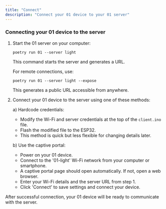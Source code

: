 ```yaml
---
title: "Connect"
description: "Connect your 01 device to your 01 server"
---
```


### Connecting your 01 device to the server

1. Start the 01 server on your computer:
   ```
   poetry run 01 --server light
   ```
   This command starts the server and generates a URL.

   For remote connections, use:
   ```
   poetry run 01 --server light --expose
   ```
   This generates a public URL accessible from anywhere.

2. Connect your 01 device to the server using one of these methods:

   a) Hardcode credentials:
   - Modify the Wi-Fi and server credentials at the top of the `client.ino` file.
   - Flash the modified file to the ESP32.
   - This method is quick but less flexible for changing details later.

   b) Use the captive portal:
   - Power on your 01 device.
   - Connect to the '01-light' Wi-Fi network from your computer or smartphone.
   - A captive portal page should open automatically. If not, open a web browser.
   - Enter your Wi-Fi details and the server URL from step 1.
   - Click 'Connect' to save settings and connect your device.

After successful connection, your 01 device will be ready to communicate with the server.
